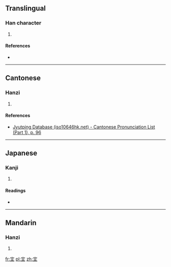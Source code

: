 ==Translingual==

===Han character===
{{Han char|rn=40|rad=宀|as=05|sn=8|four=|canj=十卜土 (JYG)|ids=⿱[[宀]][[主]]}}

# {{defn|Han|sort=宀05}}

====References====
* {{Han ref|kx=0283.100|dkj=07102|dj=0556.200|hdz=20923.010|uh=5B94|ud=23444}}

----

==Cantonese==

===Hanzi===
{{yue-hanzi|jyut=[[zyu2]]|y=jyu2}}

# {{defn|lang=yue|sort=宀05}}

====References====
* [http://www.iso10646hk.net/jp/document/download.jsp Jyutping Database (iso10646hk.net) - Cantonese Pronunciation List (Part 1), p. 96]

----

==Japanese==

===Kanji===
{{ja-kanji|grade=|rs=宀05}}

# {{defn|lang=ja|sort=宀05}}

====Readings====
* {{ja-readings|on=[[しゅ]] (shu)|kun=}}

----

==Mandarin==

===Hanzi===
{{cmn-hanzi|pin=[[zhǔ]] ([[zhu3]]), [[yuān]] ([[yuan1]])|wg=chu<sup>3</sup>, yüan<sup>1</sup>}}

# {{defn|lang=cmn|sort=宀05}}

[[fr:宔]]
[[pl:宔]]
[[zh:宔]]